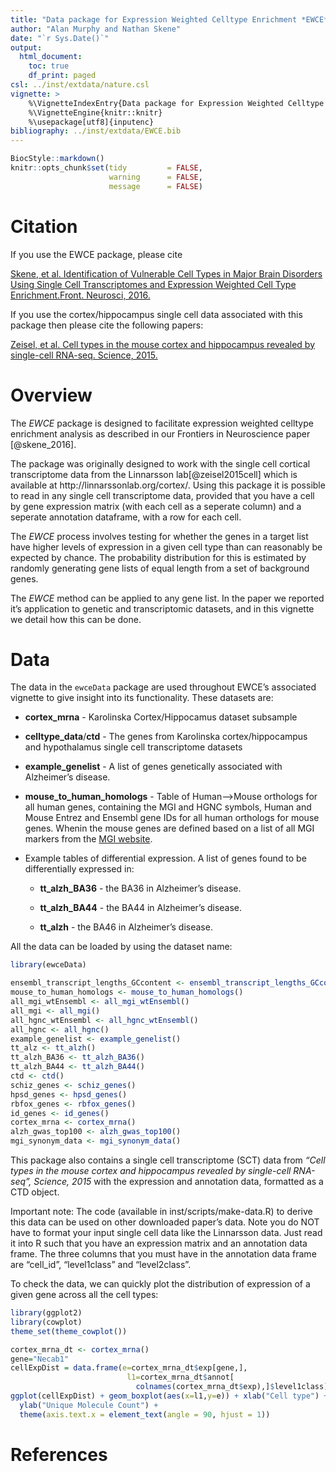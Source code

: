 ```yaml
---
title: "Data package for Expression Weighted Celltype Enrichment *EWCE*"
author: "Alan Murphy and Nathan Skene"
date: "`r Sys.Date()`"
output:
  html_document:
    toc: true
    df_print: paged
csl: ../inst/extdata/nature.csl
vignette: >
    %\VignetteIndexEntry{Data package for Expression Weighted Celltype Enrichment EWCE} 
    %\VignetteEngine{knitr::knitr} 
    %\usepackage[utf8]{inputenc}
bibliography: ../inst/extdata/EWCE.bib
---
```



```r
BiocStyle::markdown()
knitr::opts_chunk$set(tidy         = FALSE,
                      warning      = FALSE,
                      message      = FALSE)

```

# Citation

If you use the EWCE package, please cite

[Skene, et al. Identification of Vulnerable Cell Types in Major Brain Disorders Using Single Cell Transcriptomes and Expression Weighted Cell Type Enrichment.Front. Neurosci, 2016.](https://www.frontiersin.org/articles/10.3389/fnins.2016.00016/full)

If you use the cortex/hippocampus single cell data associated with this package 
then please cite the following papers:

[Zeisel, et al. Cell types in the mouse cortex and hippocampus revealed by single-cell RNA-seq. Science, 2015.](http://www.sciencemag.org/content/early/2015/02/18/science.aaa1934.abstract)

# Overview

The *EWCE* package is designed to facilitate expression weighted celltype enrichment analysis as described in our Frontiers in Neuroscience paper [@skene_2016].

The package was originally designed to work with the single cell cortical transcriptome data from the Linnarsson lab[@zeisel2015cell] which is available at http://linnarssonlab.org/cortex/. Using this package it is possible to read in any single cell transcriptome data, provided that you have a cell by gene expression matrix (with each cell as a seperate column) and a seperate annotation dataframe, with a row for each cell.

The *EWCE* process involves testing for whether the genes in a target list have higher levels of expression in a given cell type than can reasonably be expected by chance. The probability distribution for this is estimated by randomly generating gene lists of equal length from a set of background genes.

The *EWCE* method can be applied to any gene list. In the paper we reported it's application to genetic and transcriptomic datasets, and in this vignette we detail how this can be done. 

# Data

The data in the `ewceData` package are used throughout EWCE's associated vignette to give insight into its functionality. These datasets are:

* **cortex_mrna** - Karolinska Cortex/Hippocamus dataset subsample

* **celltype_data**/**ctd** - The genes from Karolinska cortex/hippocampus and hypothalamus single cell transcriptome datasets

* **example_genelist** - A list of genes genetically associated with Alzheimer's disease.

* **mouse_to_human_homologs** - Table of Human-->Mouse orthologs for all human genes, containing the MGI and HGNC symbols, Human and Mouse Entrez and Ensembl gene IDs for all human orthologs for mouse genes. Whenin the mouse genes are defined based on a list of all MGI markers from the [MGI website](http://www.informatics.jax.org/).

* Example tables of differential expression. A list of genes found to be differentially expressed in:

  * **tt_alzh_BA36** - the BA36 in Alzheimer's disease.

  * **tt_alzh_BA44** - the BA44 in Alzheimer's disease.

  * **tt_alzh** - the BA46 in Alzheimer's disease.

All the data can be loaded by using the dataset name:

```r
library(ewceData)
```

```r
ensembl_transcript_lengths_GCcontent <- ensembl_transcript_lengths_GCcontent()
mouse_to_human_homologs <- mouse_to_human_homologs()
all_mgi_wtEnsembl <- all_mgi_wtEnsembl()
all_mgi <- all_mgi()
all_hgnc_wtEnsembl <- all_hgnc_wtEnsembl()
all_hgnc <- all_hgnc()
example_genelist <- example_genelist()
tt_alz <- tt_alzh()
tt_alzh_BA36 <- tt_alzh_BA36()
tt_alzh_BA44 <- tt_alzh_BA44()
ctd <- ctd()
schiz_genes <- schiz_genes()
hpsd_genes <- hpsd_genes()
rbfox_genes <- rbfox_genes()
id_genes <- id_genes()
cortex_mrna <- cortex_mrna()
alzh_gwas_top100 <- alzh_gwas_top100()
mgi_synonym_data <- mgi_synonym_data()
```

This package also contains a single cell transcriptome (SCT) data from *"Cell types in the mouse cortex and hippocampus revealed by single-cell RNA-seq", Science, 2015* with the expression and annotation data, formatted as a CTD object.

Important note: The code (available in inst/scripts/make-data.R) to derive this data can be used on other downloaded paper's data. Note you do NOT have to format your input single cell data like the Linnarsson data. Just read it into R such that you have an expression matrix and an annotation data frame. The three columns that you must have in the annotation data frame are "cell_id", "level1class" and "level2class". 

To check the data, we can quickly plot the distribution of expression of a given gene across all the cell types:

```r
library(ggplot2)
library(cowplot)
theme_set(theme_cowplot())
```


```r
cortex_mrna_dt <- cortex_mrna()
gene="Necab1"
cellExpDist = data.frame(e=cortex_mrna_dt$exp[gene,],
                          l1=cortex_mrna_dt$annot[
                            colnames(cortex_mrna_dt$exp),]$level1class)
ggplot(cellExpDist) + geom_boxplot(aes(x=l1,y=e)) + xlab("Cell type") + 
  ylab("Unique Molecule Count") + 
  theme(axis.text.x = element_text(angle = 90, hjust = 1)) 
```

# References
